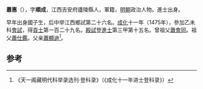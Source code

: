 '''蕭惠'''（{{bd|1431年||？}}），字'''順成'''，江西吉安府廬陵縣人，軍籍，[[明朝|明朝]]政治人物。進士出身。

早年出身國子生，后中举江西鄉試第二十六名。[[成化|成化]]十一年（1475年），參加乙未科[[會試|會試]]，得[[貢士|貢士]]第一百二十九名。[[殿試|殿試]]登[[進士|進士]]第三甲第十五名。曾祖父[[蕭會同|蕭會同]]。祖父[[蕭仕鑑|蕭仕鑑]]。父亲[[蕭顯迪|蕭顯迪]]<ref>《天一阁藏明代科举录选刊·登科录》（《成化十一年进士登科录》）</ref>。

==参考==
{{reflist}}
{{明朝人物小作品}}
{{成化十一年乙未科殿試金榜}}